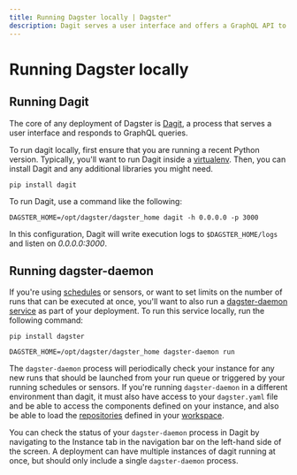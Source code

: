 ```yaml
---
title: Running Dagster locally | Dagster"
description: Dagit serves a user interface and offers a GraphQL API to Dagster. Here's how to run it.
---
```


# Running Dagster locally

## Running Dagit

The core of any deployment of Dagster is [Dagit](/overview/dagit), a process that serves a user interface and responds
to GraphQL queries.

To run dagit locally, first ensure that you are running a recent Python version. Typically, you'll want to run Dagit inside a
[virtualenv](https://virtualenv.pypa.io/en/stable/). Then, you can install Dagit and any additional
libraries you might need.

```shell
pip install dagit
```

To run Dagit, use a command like the following:

```shell
DAGSTER_HOME=/opt/dagster/dagster_home dagit -h 0.0.0.0 -p 3000
```

In this configuration, Dagit will write execution logs to `$DAGSTER_HOME/logs` and listen on
_0.0.0.0:3000_.

## Running dagster-daemon

If you're using [schedules](/overview/schedules-sensors/schedules) or sensors, or want to set limits on the number of runs that can be executed at once,
you'll want to also run a [dagster-daemon service](/overview/daemon) as part of your deployment. To run this service locally, run the following command:

```shell
pip install dagster

DAGSTER_HOME=/opt/dagster/dagster_home dagster-daemon run
```

The `dagster-daemon` process will periodically check your instance for any new runs that should
be launched from your run queue or triggered by your running schedules or sensors.
If you're running `dagster-daemon` in a different environment than dagit, it must also have access to your
`dagster.yaml` file and be able to access the components defined on your instance,
and also be able to load the [repositories](/overview/repositories-workspaces/repositories) defined in your
[workspace](/overview/repositories-workspaces/workspaces).

You can check the status of your `dagster-daemon` process in Dagit by navigating to the Instance tab
in the navigation bar on the left-hand side of the screen. A deployment can have multiple instances of dagit running at once, but should only include a single
`dagster-daemon` process.
